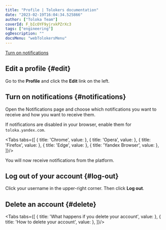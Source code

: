 ```yaml
---
title: "Profile | Tolokers documentation"
date: "2023-02-19T16:04:34.525866"
author: ["Toloka Team"]
coverId: F_bIcOYF9yjrxkPZrXc3
tags: ["engineering"]
ogDescription: ""
docsMenu: "webTolokersMenu"
---
```



<ProfileContent1/>

[Turn on notifications](#notifications)

## Edit a profile {#edit}

Go to the **Profile** and click the **Edit** link on the left.

<ProfileContent2/>

## Turn on notifications {#notifications}

Open the Notifications page and choose which notifications you want to receive and how you want to receive them.

If notifications are disabled in your browser, enable them for `toloka.yandex.com`.


<Tabs tabs={[
  { title: 'Chrome', value: <ProfileList4/> },
  { title: 'Opera', value: <ProfileList5/> },
  { title: 'Firefox', value: <ProfileList6/> },
  { title: 'Edge', value: <ProfileList7/> },
  { title: 'Yandex Browser', value: <ProfileList3/> },
]}/>

You will now receive notifications from the platform.

## Log out of your account {#log-out}

Click your username in the upper-right corner. Then click **Log out**.

## Delete an account {#delete}

<Tabs tabs={[
  { title: 'What happens if you delete your account', value: <ProfileList1/> },
  { title: 'How to delete your account', value: <ProfileList2web/> },
]}/>

<ProfileContent3/>
